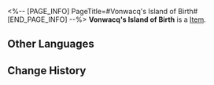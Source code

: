 <%-- [PAGE_INFO]
PageTitle=#Vonwacq's Island of Birth#
[END_PAGE_INFO] --%>
{{Item Infobox
|id          = 43085
|image       = Item Vonwacq's Island of Birth.png
|type        = 
|invCategory = Relics
|rarity      = 3
|effect      = 
|description = Teeming with plant life, Wacq Island was the most well-known island on Planet Vonwacq and is sealed within the plane. On the island was a gigantic tree called Thestang, bearing fruits that would give birth to the various kinds of the island's wildlife.
|source1     = [[Simulated Universe: World 4 - Immersion Device Redemption]]
}}
'''Vonwacq's Island of Birth''' is a [[Item]].

==Other Languages==
{{Other Languages
|en   = Vonwacq's Island of Birth
|zhs  = 翁瓦克的诞生之岛
|zht  = 翁瓦克的誕生之島
|ja   = ウェンワーク誕生の島
|ko   = 바커 공의 탄생의 섬
|es   = Isla del nacimiento de Vonwacq
|fr   = Île de la naissance de Vonwacq
|ru   = Остров рождения Вонвака
|th   = Vonwacq's Island of Birth
|vi   = Đảo Sinh Sôi Vonwacq
|de   = Vonwacqs Geburtsinsel
|id   = Vonwacq's Island of Birth
|pt   = Ilha do Nascimento de Vonwacq
}}

==Change History==
{{Change History|2.0}}